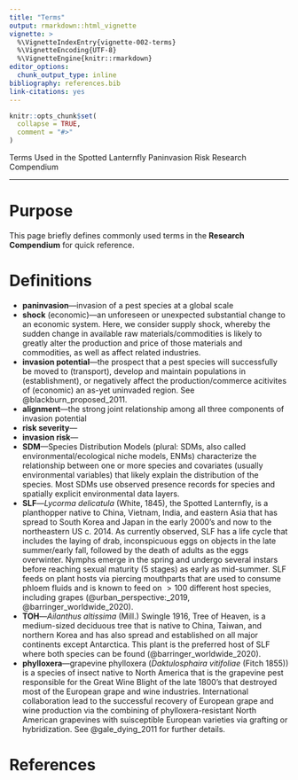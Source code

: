 ```yaml
---
title: "Terms"
output: rmarkdown::html_vignette
vignette: >
  %\VignetteIndexEntry{vignette-002-terms}
  %\VignetteEncoding{UTF-8}
  %\VignetteEngine{knitr::rmarkdown}
editor_options: 
  chunk_output_type: inline
bibliography: references.bib
link-citations: yes
---
```


```r
knitr::opts_chunk$set(
  collapse = TRUE,
  comment = "#>"
)
```

Terms Used in the Spotted Lanternfly Paninvasion Risk Research Compendium

***

# Purpose

This page briefly defines commonly used terms in the **Research Compendium** for quick reference.

# Definitions

- **paninvasion**---invasion of a pest species at a global scale
- **shock** (economic)---an unforeseen or unexpected substantial change to an economic system. Here, we consider supply shock, whereby the sudden change in available raw materials/commodities is likely to greatly alter the production and price of those materials and commodities, as well as affect related industries.
- **invasion potential**---the prospect that a pest species will successfully be moved to (transport), develop and maintain populations in (establishment), or negatively affect the production/commerce acitivites of (economic) an as-yet uninvaded region. See @blackburn_proposed_2011.
- **alignment**---the strong joint relationship among all three components of invasion potential
- **risk severity**---
- **invasion risk**---
- **SDM**---Species Distribution Models (plural: SDMs, also called environmental/ecological niche models, ENMs) characterize the relationship between one or more species and covariates (usually environmental variables) that likely explain the distribution of the species. Most SDMs use observed presence records for species and spatially explicit environmental data layers.
- **SLF**---*Lycorma delicatula* (White, 1845), the Spotted Lanternfly, is a planthopper native to China, Vietnam, India, and eastern Asia that has spread to South Korea and Japan in the early 2000's and now to the northeastern US c. 2014. As currently observed, SLF has a life cycle that includes the laying of drab, inconspicuous eggs on objects in the late summer/early fall, followed by the death of adults as the eggs overwinter. Nymphs emerge in the spring and undergo several instars before reaching sexual maturity (5 stages) as early as mid-summer. SLF feeds on plant hosts via piercing mouthparts that are used to consume phloem fluids and is known to feed on $>100$ different host species, including grapes (@urban_perspective:_2019, @barringer_worldwide_2020).
- **TOH**---*Ailanthus altissima* (Mill.) Swingle 1916, Tree of Heaven, is a medium-sized deciduous tree that is native to China, Taiwan, and northern Korea and has also spread and established on all major continents except Antarctica. This plant is the preferred host of SLF where both species can be found (@barringer_worldwide_2020).
- **phylloxera**---grapevine phylloxera (*Daktulosphaira vitifoliae* (Fitch 1855)) is a species of insect native to North America that is the grapevine pest responsible for the Great Wine Blight of the late 1800's that destroyed most of the European grape and wine industries. International collaboration lead to the successful recovery of European grape and wine production via the combining of phylloxera-resistant North American grapevines with suisceptible European varieties via grafting or hybridization. See @gale_dying_2011 for further details.

# References
